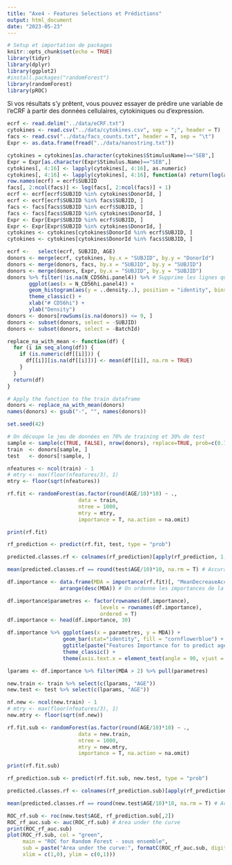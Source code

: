---
title: "Axe4 - Features Selections et Prédictions"
output: html_document
date: "2023-05-23"
---

```{r}
# Setup et importation de packages
knitr::opts_chunk$set(echo = TRUE)
library(tidyr)
library(dplyr)
library(ggplot2)
#install.packages("randomForest")
library(randomForest)
library(pROC)
```

Si vos résultats s'y prêtent, vous pouvez essayer de prédire une variable de l’eCRF à partir des données cellulaires, cytokiniques ou d’expression.

```{r}
ecrf <- read.delim("../data/eCRF.txt")
cytokines <- read.csv("../data/cytokines.csv", sep = ";", header = T)
facs <- read.csv("../data/facs_counts.txt", header = T, sep = "\t")
Expr <- as.data.frame(fread("../data/nanostring.txt"))
```

```{r}
cytokines = cytokines[as.character(cytokines$StimulusName)=="SEB",]
Expr = Expr[as.character(Expr$Stimulus.Name)=="SEB",]
cytokines[, 4:16] <- lapply(cytokines[, 4:16], as.numeric)
cytokines[, 4:16] <- lapply(cytokines[, 4:16], function(a) return(log(a)))
row.names(ecrf) = ecrf$SUBJID
facs[, 2:ncol(facs)] <- log(facs[, 2:ncol(facs)] + 1)
ecrf <- ecrf[ecrf$SUBJID %in% cytokines$DonorId, ] 
ecrf <- ecrf[ecrf$SUBJID %in% facs$SUBJID, ] 
facs <- facs[facs$SUBJID %in% ecrf$SUBJID, ] 
facs <- facs[facs$SUBJID %in% cytokines$DonorId, ] 
Expr <- Expr[Expr$SUBJID %in% ecrf$SUBJID, ] 
Expr <- Expr[Expr$SUBJID %in% cytokines$DonorId, ]
cytokines <- cytokines[cytokines$DonorId %in% ecrf$SUBJID, ] 
cytokines <- cytokines[cytokines$DonorId %in% facs$SUBJID, ] 
```

```{r}
ecrf <-   select(ecrf, SUBJID, AGE)
donors <- merge(ecrf, cytokines, by.x = "SUBJID", by.y = "DonorId")
donors <- merge(donors, facs, by.x = "SUBJID", by.y = "SUBJID")
donors <- merge(donors, Expr, by.x = "SUBJID", by.y = "SUBJID")
donors %>% filter(!is.na(N_CD56hi.panel4)) %>% # Supprime les lignes qui contiennent des NA pour ce type cellulaire
       ggplot(aes(x = N_CD56hi.panel4)) +
       geom_histogram(aes(y = ..density..), position = "identity", bins = 20, fill = "cornflowerblue") +
       theme_classic() +
       xlab("# CD56hi") +
       ylab("Density")
donors <- donors[rowSums(is.na(donors)) <= 9, ]
donors <- subset(donors, select = -SUBJID)
donors <- subset(donors, select = -BatchId)
```

```{r}
replace_na_with_mean <- function(df) {
  for (i in seq_along(df)) {
    if (is.numeric(df[[i]])) {
      df[[i]][is.na(df[[i]])] <- mean(df[[i]], na.rm = TRUE)
    }
  }
  return(df)
}

# Apply the function to the train dataframe
donors <- replace_na_with_mean(donors)
names(donors) <- gsub("-", "", names(donors))
```

```{r}
set.seed(42)

# On découpe le jeu de données en 70% de training et 30% de test
sample <- sample(c(TRUE, FALSE), nrow(donors), replace=TRUE, prob=c(0.7,0.3))
train  <- donors[sample, ]
test   <- donors[!sample, ]
```

```{r}
nfeatures <- ncol(train) - 1
# mtry <- max(floor(nfeatures/3), 1) 
mtry <- floor(sqrt(nfeatures))

rf.fit <- randomForest(as.factor(round(AGE/10)*10) ~ ., 
                       data = train,
                       ntree = 1000, 
                       mtry = mtry,
                       importance = T, na.action = na.omit)

print(rf.fit)
```

```{r}
rf_prediction <- predict(rf.fit, test, type = "prob")

predicted.classes.rf <- colnames(rf_prediction)[apply(rf_prediction, 1, which.max)]

mean(predicted.classes.rf == round(test$AGE/10)*10, na.rm = T) # Accuracy du modèle
```

```{r}
df.importance <- data.frame(MDA = importance(rf.fit)[, "MeanDecreaseAccuracy"]) %>% 
                 arrange(desc(MDA)) # On ordonne les importances de la plus haute à la plus basse

df.importance$parametres <- factor(rownames(df.importance), 
                              levels = rownames(df.importance), 
                              ordered = T)
df.importance <- head(df.importance, 30)

df.importance %>% ggplot(aes(x = parametres, y = MDA)) +
                  geom_bar(stat="identity", fill = "cornflowerblue") +
                  ggtitle(paste("Features Importance for to predict age")) +
                  theme_classic() +
                  theme(axis.text.x = element_text(angle = 90, vjust = 0.5, hjust = 1, size = 8))
```

```{r}
lparams <- df.importance %>% filter(MDA > 2) %>% pull(parametres)

new.train <- train %>% select(c(lparams, "AGE"))
new.test <- test %>% select(c(lparams, "AGE"))

nf.new <- ncol(new.train) - 1
# mtry <- max(floor(nfeatures/3), 1) 
new.mtry <- floor(sqrt(nf.new))

rf.fit.sub <- randomForest(as.factor(round(AGE/10)*10) ~ ., 
                       data = new.train,
                       ntree = 1000, 
                       mtry = new.mtry,
                       importance = T, na.action = na.omit)

print(rf.fit.sub)
```

```{r}
rf_prediction.sub <- predict(rf.fit.sub, new.test, type = "prob")

predicted.classes.rf <- colnames(rf_prediction.sub)[apply(rf_prediction.sub, 1, which.max)]

mean(predicted.classes.rf == round(new.test$AGE/10)*10, na.rm = T) # Accuracy du modèle

ROC_rf.sub <- roc(new.test$AGE, rf_prediction.sub[,2])
ROC_rf_auc.sub <- auc(ROC_rf.sub) # Area under the curve
print(ROC_rf_auc.sub)
plot(ROC_rf.sub, col = "green", 
     main = "ROC for Random Forest - sous ensemble",
     sub = paste("Area under the curve:", formatC(ROC_rf_auc.sub, digit = 2),
     xlim = c(1,0), ylim = c(0,1)))
```
